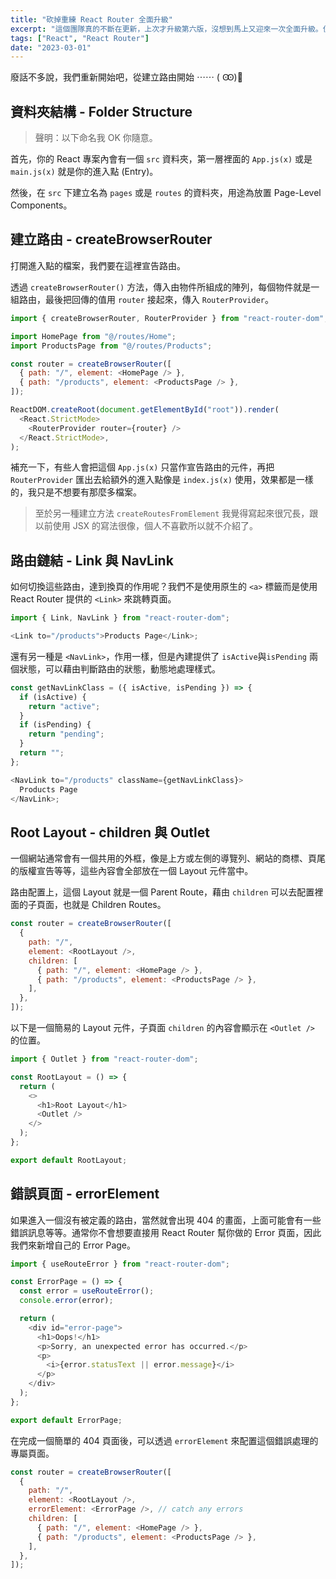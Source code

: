 ```yaml
---
title: "砍掉重練 React Router 全面升級"
excerpt: "這個團隊真的不斷在更新，上次才升級第六版，沒想到馬上又迎來一次全面升級。但是不得不說，這次改版確實新增了許多功能，其中 Loader 是讓我最驚豔的功能，很值得給它升級一波。"
tags: ["React", "React Router"]
date: "2023-03-01"
---
```


廢話不多說，我們重新開始吧，從建立路由開始 ⋯⋯ ( Ꙭ)🥕

## 資料夾結構 - Folder Structure

> 聲明：以下命名我 OK 你隨意。

首先，你的 React 專案內會有一個 `src` 資料夾，第一層裡面的 `App.js(x)` 或是 `main.js(x)` 就是你的進入點 (Entry)。

然後，在 `src` 下建立名為 `pages` 或是 `routes` 的資料夾，用途為放置 Page-Level Components。

## 建立路由 - createBrowserRouter

打開進入點的檔案，我們要在這裡宣告路由。

透過 `createBrowserRouter()` 方法，傳入由物件所組成的陣列，每個物件就是一組路由，最後把回傳的值用 `router` 接起來，傳入 `RouterProvider`。

```javascript
import { createBrowserRouter, RouterProvider } from "react-router-dom";

import HomePage from "@/routes/Home";
import ProductsPage from "@/routes/Products";

const router = createBrowserRouter([
  { path: "/", element: <HomePage /> },
  { path: "/products", element: <ProductsPage /> },
]);

ReactDOM.createRoot(document.getElementById("root")).render(
  <React.StrictMode>
    <RouterProvider router={router} />
  </React.StrictMode>,
);
```

補充一下，有些人會把這個 `App.js(x)` 只當作宣告路由的元件，再把 `RouterProvider` 匯出去給額外的進入點像是 `index.js(x)` 使用，效果都是一樣的，我只是不想要有那麼多檔案。

> 至於另一種建立方法 `createRoutesFromElement` 我覺得寫起來很冗長，跟以前使用 JSX 的寫法很像，個人不喜歡所以就不介紹了。

## 路由鏈結 - Link 與 NavLink

如何切換這些路由，達到換頁的作用呢？我們不是使用原生的 `<a>` 標籤而是使用 React Router 提供的 `<Link>` 來跳轉頁面。

```javascript
import { Link, NavLink } from "react-router-dom";

<Link to="/products">Products Page</Link>;
```

還有另一種是 `<NavLink>`，作用一樣，但是內建提供了 `isActive`與`isPending` 兩個狀態，可以藉由判斷路由的狀態，動態地處理樣式。

```javascript
const getNavLinkClass = ({ isActive, isPending }) => {
  if (isActive) {
    return "active";
  }
  if (isPending) {
    return "pending";
  }
  return "";
};

<NavLink to="/products" className={getNavLinkClass}>
  Products Page
</NavLink>;
```

## Root Layout - children 與 Outlet

一個網站通常會有一個共用的外框，像是上方或左側的導覽列、網站的商標、頁尾的版權宣告等等，這些內容會全部放在一個 Layout 元件當中。

路由配置上，這個 Layout 就是一個 Parent Route，藉由 `children` 可以去配置裡面的子頁面，也就是 Children Routes。

```javascript
const router = createBrowserRouter([
  {
    path: "/",
    element: <RootLayout />,
    children: [
      { path: "/", element: <HomePage /> },
      { path: "/products", element: <ProductsPage /> },
    ],
  },
]);
```

以下是一個簡易的 Layout 元件，子頁面 `children` 的內容會顯示在 `<Outlet />` 的位置。

```javascript
import { Outlet } from "react-router-dom";

const RootLayout = () => {
  return (
    <>
      <h1>Root Layout</h1>
      <Outlet />
    </>
  );
};

export default RootLayout;
```

## 錯誤頁面 - errorElement

如果進入一個沒有被定義的路由，當然就會出現 404 的畫面，上面可能會有一些錯誤訊息等等。通常你不會想要直接用 React Router 幫你做的 Error 頁面，因此我們來新增自己的 Error Page。

```javascript
import { useRouteError } from "react-router-dom";

const ErrorPage = () => {
  const error = useRouteError();
  console.error(error);

  return (
    <div id="error-page">
      <h1>Oops!</h1>
      <p>Sorry, an unexpected error has occurred.</p>
      <p>
        <i>{error.statusText || error.message}</i>
      </p>
    </div>
  );
};

export default ErrorPage;
```

在完成一個簡單的 404 頁面後，可以透過 `errorElement` 來配置這個錯誤處理的專屬頁面。

```javascript
const router = createBrowserRouter([
  {
    path: "/",
    element: <RootLayout />,
    errorElement: <ErrorPage />, // catch any errors
    children: [
      { path: "/", element: <HomePage /> },
      { path: "/products", element: <ProductsPage /> },
    ],
  },
]);
```
